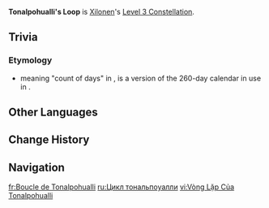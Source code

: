 {{Constellation Infobox
|image         = Constellation Tonalpohualli's Loop.png
|character     = Xilonen
|level         = 3
|description   = Increases the Level of Yohual's Scratch by 3.<br>Maximum upgrade level is 15.
|scale_att1    = 
|scale_att2    = 
|utility1      = Talent Level Increase
|utility2      = Elemental Skill Level Increase
}}
'''Tonalpohualli's Loop''' is [[Xilonen]]'s [[Level 3 Constellation]].
<!--
==Gameplay Notes==
--><!--
==Preview==
{Preview
|file = Tonalpohualli's Loop Preview
}
-->
==Trivia==
===Etymology===
* {{W|Tōnalpōhualli}} meaning "count of days" in {{W|Nahuatl}}, is a {{W|Mexica}} version of the 260-day calendar in use in {{W|Pre-Columbian era|Pre-Columbian}} {{W|Mesoamerica}}.

==Other Languages==
{{Other Languages
|en       = Tonalpohualli's Loop
|zhs      = 献予日炎的巡行式
|zhs_rm   = Xiànyǔ Rìyán de Xúnxíngshì
|zht      = 獻予日炎的巡行式
|zht_rm   = Xiànyǔ Rìyán de Xúnxíngshì
|zh_tl    = 
|ja       = 陽炎に捧げるパレード
|ja_rm    = Kagerou ni Sasageru Pareedo
|ja_tl    = A Parade Dedicated to Heat-Haze
|ko       = 태양에 바치는 순환
|ko_rm    = 
|ko_tl    = 
|es       = Bucle del tonalpohualli
|es_tl    = Tonalpohualli's Loop
|fr       = Boucle de Tonalpohualli
|fr_tl    = Tonalpohualli's Loop
|ru       = Цикл тональпоуалли
|ru_tl    = Tonalpohualli's Cycle
|th       = Tonalpohualli's Loop
|vi       = Vòng Lặp Của Tonalpohualli
|vi_tl    = 
|de       = Der Sonnenhitze gewidmete Parade
|de_tl    = Parade Dedicated to the Sun's Heat
|id       = Tonalpohualli's Loop
|pt       = Patrulha de Tonalpuhualli
|pt_tl    = 
|tr       = Tonalpohualli Döngüsü
|tr_tl    = 
|it       = Loop di Tonalpohualli
|it_tl    = 
}}

==Change History==
{{Change History|5.1}}

==Navigation==
{{Talent Navbox|Xilonen}}

[[fr:Boucle de Tonalpohualli]]
[[ru:Цикл тональпоуалли]]
[[vi:Vòng Lặp Của Tonalpohualli]]
